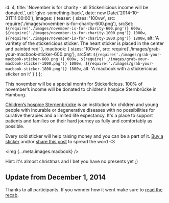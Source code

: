   id: 4,
  title: 'November is for charity - all Stickerlicious income will be donated.',
  url: 'give-something-back',
  date: new Date('2014-10-31T11:00:00'),
  images: {
    teaser: {
      sizes: '100vw',
      src: require('./images/november-is-for-charity-600.png'),
      srcSet: `${require('./images/november-is-for-charity-600.png')} 600w, ${require('./images/november-is-for-charity-1000.png')} 1000w, ${require('./images/november-is-for-charity-1800.png')} 1800w`,
      alt:
        'A varitety of the stickericious sticker. The heart sticker is placed in the center and painted red'
    },
    macbook: {
      sizes: '100vw',
      src: require('./images/grab-your-macbook-sticker-600.png'),
      srcSet: `${require('./images/grab-your-macbook-sticker-600.png')} 600w, ${require('./images/grab-your-macbook-sticker-1000.png')} 1000w, ${require('./images/grab-your-macbook-sticker-1800.png')} 1800w`,
      alt: 'A macbook with a stickericious sticker on it'
    }
  }
};

This november will be a special month for Stickerlicious. 100% of november’s income will be donated to children’s hospice Sternbrücke in Hamburg.

[Children’s hospice Sternenbrücke](https://sternenbruecke.de/home) is an institution for children and young people with incurable or degenerative diseases with no possibilities for curative therapies and a limited life expectancy. It's a place to support patients and families on their hard journey as fully and comfortably as possible.

Every sold sticker will help raising money and you can be a part of it. [Buy a sticker](http://stickerlicio.us/) and/or [share this post](https://twitter.com/intent/tweet?text=%20http%3A%2F%2Fstefankracht.de%2Fnews%2Fgive-something-back%20%23stickerlicious) to spread the word <3

<img {...meta.images.macbook} />

Hint: it's almost christmas and I bet you have no presents yet ;)

## Update from December 1, 2014

Thanks to all participants. If you wonder how it went make sure to [read the recab](http://stefankracht.de/news/charity-november-recap).
